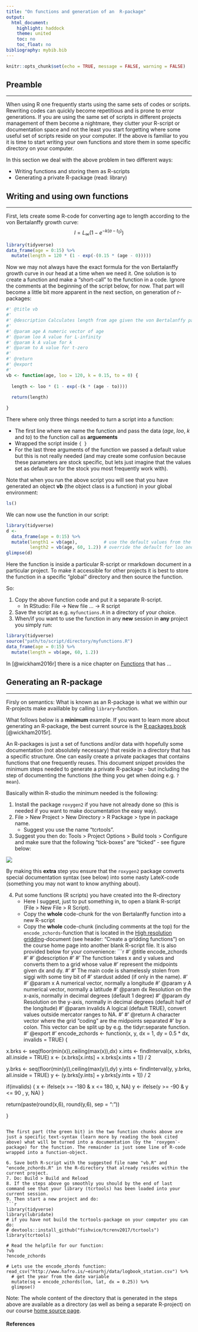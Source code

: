 ```yaml
---
title: "On functions and generation of an  R-package"
output: 
  html_document:
    highlight: haddock
    theme: united
    toc: no
    toc_float: no
bibliography: mybib.bib
---
```


```r
knitr::opts_chunk$set(echo = TRUE, message = FALSE, warning = FALSE)
```

## Preamble
___

When using R one frequently starts using the same sets of codes or scripts. Rewriting codes can quickly become repetitious and is prone to error generations. If you are using the same set of scripts in different projects management of them become a nightmare, they clutter your R-script or documentation space and not the least you start forgetting where some useful set of scripts reside on your computer. If the above is familiar to you it is time to start writing your own functions and store them in some specific directory on your computer.

In this section we deal with the above problem in two different ways:

* Writing functions and storing them as R-scripts
* Generating a private R-package (read: library)

## Writing and using own functions
____

First, lets create some R-code for converting age to length according to the von Bertalanffy growth curve:
$$ l = L_{\infty}(1-e^{-k(a-t_0)})$$

```r
library(tidyverse)
data_frame(age = 0:15) %>% 
  mutate(length = 120 * (1 - exp(-(0.15 * (age - 0)))))
```

Now we may not always have the exact formula for the von Bertalanffy growth curve in our head at a time when we need it. One solution is to create a function and make a "short-call" to the function in a code. Ignore the comments at the beginning of the script below, for now. That part will become a little bit more apparent in the next section, on generation of r-packages:

```r
#' @title vb
#'
#' @description Calculates length from age given the von Bertalanffy parameters
#'
#' @param age A numeric vector of age
#' @param loo A value for L-infinity
#' @param k A value for k
#' @param to A value for t-zero
#'
#' @return
#' @export
#'
vb <- function(age, loo = 120, k = 0.15, to = 0) {
  
  length <- loo * (1 - exp(-(k * (age - to))))
  
  return(length)

}
```

There where only three things needed to turn a script into a function:

* The first line where we name the function and pass the data (*age*, *loo*, *k* and *to*) to the function call as **arguements**
* Wrapped the script inside `{ }`
* For the last three arguments of the function we passed a default value but this is not really needed (and may create some confusion because these parameters are stock specific, but lets just imagine that the values set as default are for the stock you most frequently work with).

Note that when you run the above script you will see that you have generated an object  **vb** (the object class is a function) in your global environment:

```r
ls()
```

We can now use the function in our script:

```r
library(tidyverse)
d <- 
  data_frame(age = 0:15) %>% 
  mutate(length1 = vb(age),          # use the default values from the function
         length2 = vb(age, 60, 1.2)) # override the default for loo and k
glimpse(d)
```

Here the function is inside a particular R-script or rmarkdown document in a particular project. To make it accessible for other projects it is best to store the function in a specific "global" directory and then source the function.

So:

1. Copy the above function code and put it a separate R-script.
    * In RStudio: File -> New file ... -> R script
2. Save the script as e.g. `myfunctions.R` in a directory of your choice.
3. When/if you want to use the function in any **new** session in **any** project you simply run:

```r
library(tidyverse)
source("path/to/script/directory/myfunctions.R")
data_frame(age = 0:15) %>% 
  mutate(length = vb(age, 60, 1.2))
```

In [@wickham2016r] there is a nice chapter on [Functions](http://r4ds.had.co.nz/functions.html) that has ...


## Generating an R-package
___

Firsly on semantics: What is known as an R-package is what we within our R-projects make availlable by calling `library`-function.

What follows below is a **minimum** example.  If you want to learn more about generating an R-package, the best current source is the [R packages book](http://r-pkgs.had.co.nz) [@wickham2015r].

An R-packages is just a set of functions and/or data with hopefully some documentation (not absolutely necessary) that reside in a directory that has a specific structure. One can easily create a private packages that contains functions that one frequently reuses. This document snippet provides the minimum steps needed to generate a private R-package - but including the step of documenting the functions (the thing you get when doing e.g. ```?mean```).

Basically within R-studio the minimum needed is the following:

1. Install the package `roxygen2` if you have not already done so (this is needed if you want to make documentation the easy way).
2. File > New Project > New Directory > R Package > type in package name.
    - Suggest you use the name "tcrtools".
3. Suggest you then do: Tools > Project Options > Build tools > Configure and make sure that the following "tick-boxes" are "ticked" - see figure below:

<div style="width:300px; height=300px">
![](http://r-pkgs.had.co.nz/screenshots/build-reload-opts-2.png)
</div>

By making this **extra** step you ensure that the `roxygen2` package converts special documentation syntax (see below) into some nasty LateX-code (something you may not want to know anything about).

4. Put some functions (R scripts) you have created into the R-directory
    - Here I suggest, just to put something in, to open a blank R-script (File > New File > R Script).
    - Copy the **whole** code-chunk for the von Bertalanffy function into a new R-script
    - Copy the **whole** code-chunk (including comments at the top) for the `encode_zchords`-function that is located in the [High resolution gridding](b_highresolutiongridding.html)-document (see header: "Create a gridding functions") on the course home page into another blank R-script file. It is also provided below for your convenience:
```r
#' @title encode_zchords
#'
#' @description
#'
#' The function takes x and y values and converts them to a grid whose value
#' represent the midpoints given dx and dy.
#' 
#' The main code is shamelessly stolen from siggi with some tiny bit of
#' stardust added (if only in the name).
#'
#' @param x A numerical vector, normally a longitude
#' @param y A numerical vector, normally a latitude
#' @param dx Resolution on the x-axis, normally in decimal degrees (default 1 degree)
#' @param dy Resolution on the y-axis, normally in decimal degrees (default half of the longitude)
#' @param invalids A logical (default TRUE), convert values outside mercator ranges to NA.
#'
#' @return A character vector where the grid "coding" are the midpoints separated 
#' by a colon. This vector can be split up by e.g. the tidyr:separate function.
#' @export
#'
encode_zchords <- function(x, y, dx = 1, dy = 0.5 * dx, invalids = TRUE) {

  x.brks <- seq(floor(min(x)),ceiling(max(x)),dx)
  x.ints <- findInterval(x, x.brks, all.inside = TRUE)
  x <- (x.brks[x.ints] + x.brks[x.ints + 1]) / 2

  y.brks <- seq(floor(min(y)),ceiling(max(y)),dy)
  y.ints <- findInterval(y, y.brks, all.inside = TRUE)
  y <- (y.brks[y.ints] + y.brks[y.ints + 1]) / 2

  if(invalids) {
    x <- ifelse(x >= -180 & x <= 180, x, NA)
    y <- ifelse(y >= -90  & y <= 90 , y, NA)
  }

  return(paste(round(x,6), round(y,6), sep = ":"))

}
```

The first part (the green bit) in the two function chunks above are just a specific text-syntax (learn more by reading the book cited above) what will be turned into a documentation (by the `roxygen`-package) for the function. The remainder is just some line of R-code wrapped into a function-object.

6. Save both R-script with the suggested file name "vb.R" and "encode_zchords.R" in the R-directory that already resides within the current project.
7. Do: Build > Build and Reload
8. If the steps above go smoothly you should by the end of last command see that your library (tcrtools) has been loaded into your current session.
9. Then start a new project and do:
```r
library(tidyverse)
library(lubridate)
# if you have not build the tcrtools-package on your computer you can do:
# devtools::install_github("fishvice/tcrenv2017/tcrtools")
library(tcrtools)

# Read the helpfile for our function:
?vb
?encode_zchords

# Lets use the encode_zhords function:
read_csv("http://www.hafro.is/~einarhj/data/logbook_station.csv") %>% 
  # get the year from the date variable
  mutate(sq = encode_zchords(lon, lat, dx = 0.25)) %>% 
  glimpse()
```

Note: The whole content of the directory that is generated in the steps above are available as a directory (as well as being a separate R-project) on our course [home source page](https://github.com/fishvice/tcrenv2017/tree/master/tcrtools).

#### References


